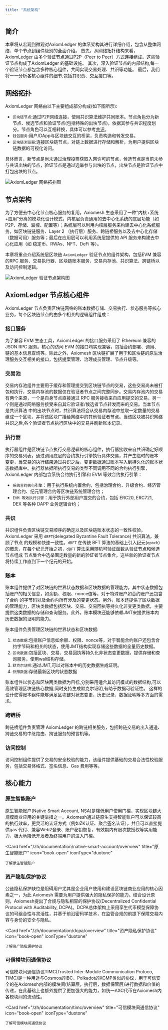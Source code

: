 ```yaml
---
title: "系统架构"
---
```


## 简介

本章将从宏观到微观对AxiomLedger 的体系架构其进行详细介绍，包含从整体网络、单个节点到组件级别的全面介绍。
首先，从网络拓扑结构来看，AxiomLedger 由多个验证节点通过P2P（Peer to Peer）方式连接组成。这些验证节点构成了AxiomLedger 的基础设施。 
其次，深入验证节点的内部结构,每一个验证节点都包含多种核心组件，共同实现交易处理、共识等功能。
最后，我们将一一分析各核心组件的细节,包括其职责、交互接口等。

## 网络拓扑

AxiomLedger 网络由以下主要组成部分构成(如下图所示):

- `区块链节点`:通过P2P网络连接，使用共识算法维护共同账本。节点角色分为新节点、候选节点和验证节点(包括特殊的出块节点)，依据其参与共识程度划分。节点角色可以互相转换，具体可以参考[共识](/zh/documentation/system-design/consensus)。
- `钱包服务`:用户/DApp与区块链交互的桥梁，负责构造和转发交易。
- `区块链浏览器`:连接区块链节点，对链上数据进行存储和解析，为用户提供区块链数据的可视化访问。

具体而言，新节点是尚未通过治理投票获取入网许可的节点，候选节点是当前未参与共识出块的节点，验证节点是通过选举参与出块的节点，出块节点是验证节点中打包出块的节点。

![AxiomLedger 网络拓扑图](/zh/images/system-design/axiomledger-topology.png)


## 节点架构

为了方便去中心化节点核心服务的复用，Axiomesh 生态采用了一种”内核+系统+应用“分离的模块化设计模式，内核层负责通用的去中心化系统的底层功能（如P2P、存储、监控、配置等）；系统层可以利用内核层服务来构建去中心化系统服务，如区块链链服务、Layer 2 （执行层）服务、跨链桥服务以及去中心化存储（数据可用）服务等；最后在应用层可以利用系统层提供的 API 服务来构建去中心化应用（如 稳定币、RWAs、NFT、DeFi 等）。

本章将重点介绍系统层区块链 `AxiomLedger` 验证节点的组件架构，包括EVM 兼容的RPC 服务、交易执行器、区块链账本服务、交易内存池、共识算法、跨链桥以及访问控制逻辑。

![AxiomLedger 验证节点架构图](/zh/images/system-design/axiomledger-architecture.png)


## AxiomLedger 节点核心组件

AxiomLedger 节点负责区块链网络的账本数据存储、交易执行、状态服务等核心业务，每个区块链节点的由多个相关的逻辑组件组成：

### 接口服务

为了兼容 EVM 生态工具，AxiomLedger 的接口服务采用了 Ethereum 兼容的 JSON RPC 服务。核心的访问 EVM 的接口均实现兼容，包括合约部署、调用、链的基本信息查询等。除此之外，Axiomesh 区块链扩展了用于和区块链的原生治理服务交互相关的接口，包括提案管理、治理成员管理、节点升级等。

### 交易池

交易内存池组件主要用于缓存和管理提交到区块链节点的交易，这些交易尚未被打包和执行，交易内存池的数据仅在验证者节点之间完整同步。交易内存池内的交易
有两个来源，一个是自身节点直接通过 RPC 服务接收来自应用提交的交易，另一个则是通过网络服务接受来自其它验证者/候选者节点转发而来的交易。当本节点是共识算法
中的出块节点时，共识算法将会从交易内存池中拉取一定数量的交易组成一个区块，并将该区块广播给网络中的其他验证者节点。当该区块被共识网络共识之后,各个验证者节点执行区块中的交易并刷新账本记录。

### 执行器

执行器组件是区块链节点执行交易逻辑的核心组件，执行器接收来自共识确定好顺序的交易列表，通过调用底层的合约执行引擎执行具体交易，并产生临时的账本
变更，当交易的执行结果通过共识之后，变更数据通过账本写入到持久化的账本状态数据库中。执行器依据所执行交易的类型不同调用不同的合约执行引擎，AxiomLedger
内部包含系统合约执行引擎和 EVM 等效合约执行引擎：

* `系统合约执行引擎`：用于执行系统内置合约，包括治理合约、升级合约、经济管理合约、纪元管理合约等区块链系统管理合约；
* `EVM 等效执行引擎`：用于执行外部用户提交的合约，包括 ERC20, ERC721, DEX 等各种 DAPP 业务逻辑合约；

### 共识

共识组件负责区块链交易顺序的确定以及区块链账本状态的一致性校验，AxiomLedger 采用 `dBFT`(delegated Byzantine Fault Tolerance) 共识算法，兼顾了节点
的规模和快速一致性。`dBFT` 在传统 BFT 算法的基础上引入纪元(`epoch`)的概念，在每个纪元开始之初，`dBFT` 算法采用随机可验证函数从验证节点和候选节点组成
节点集合中选举固定数量的新的验证者节点集合，这些新的验证者节点将持续工作直到下一个纪元的开始。

### 账本

账本组件提供了对区块链的世界状态数据和区块数据的管理能力。其中状态数据包括账户的相关信息，如余额、权限、nonce值等，对于特殊账户如合约账户还包含了合约
的字节码以及合约内所有涉及的变更状态。另外，账本还提供了区块数据的管理能力，区块类数据包括区块、交易、交易回执等持久化非变更类数据，主要提供这类数据的存储和查询服务。此外，账本模块还能够依赖JMT来提供账本内历史数据的证明的能力。

账本组件负责管理区块链的世界状态和区块数据:

1. `状态数据`:包括账户信息如余额、权限、nonce等，对于智能合约账户还包含合约字节码和相关的状态，使用JMT结构实现存储这些数据的全量历史数据。
2. `区块数据`:包括区块、交易、交易回执等持久化非状态变更数据，提供存储和查询服务，使用wal结构存储。
3. `默克尔证明`:通过JMT,可以对账本中的历史数据生成证明。
4. `快照数据`:存储最新区块的状态数据

账本组件以状态和区块两类数据为目标,分别采用适合其访问模式的数据结构,可以高效管理区块链核心数据,同时支持生成默克尔证明,有助于数据可验证性。
这样的设计使得账本组件能够满足区块链对状态变更、历史记录、数据证明等多方面的需求。

### 跨链桥

跨链桥组件负责管理 AxiomLedger 的跨链相关服务，包括跨链交易的出入通道、跨链交易的中继路由、跨链服务的预言机等。

### 访问控制

访问控制组件提供了交易的安全校验的能力，该组件提供基础的交易合法性校验服务，包括交易体格式、签名信息、Gas 费用等等。

## 核心能力

### 原生智能账户

原生智能账户(Native Smart Account, NSA)是降低用户使用门槛，实现区块链大规模商业应用的关键举措之一。Axiomesh通过链原生支持智能账户可以保证较高的执行效率，更灵活的认证方式（例如ZK认证、聚合签名认证），并且可以直接提供gas 代付、兼容Web2登录、账户秘钥恢复，有效期内有限次数授权等实用能力，极大地降低开发者及终端用户的进入门槛。

<Card
    href="/zh/documentation/native-smart-account/overview"
    title="原生智能账户"
    icon="book-open"
    iconType="duotone"
>
    了解原生智能账户
</Card>


### 资产隐私保护协议

公链隐私保护缺位是阻碍用户尤其是企业用户使用和建设区块链商业应用的核心因素之一，为此 Axiomesh 需要为用户提供强大的隐私保护的能力。结合设计原则，Axiomesh提出了合规与隐私相容的保护协议(Decentralized Confidential Protocol with Auditability, DCPA)。DCPA总体架构上采用孪生代币模型保障协议的可组合性与灵活性，并基于前沿密码学技术，在监管合规的前提下保障交易内容与身份的安全与隐私。

<Card
    href="/zh/documentation/dcpa/overview"
    title="资产隐私保护协议"
    icon="book-open"
    iconType="duotone"
>
    了解资产隐私保护协议
</Card>

### 可信模块间通信协议

可信模块间通信协议TIMC(Trusted Inter-Module Communication Protoco, TIMC)是一种用途与Cosmos的IBC，Polkadot的XCMP类似的协议，用于可信安全的在Axiomesh内部的模块间(结算层，执行层，数据保管层)进行数据和价值的传递，在此基础上也额外提供了更加强大的能力，如统一AXC代币在Axiomesh内各模块间的流动性。

<Card
    href="/zh/documentation/timc/overview"
    title="可信模块间通信协议"
    icon="book-open"
    iconType="duotone"
>
    了解可信模块间通信协议
</Card>